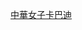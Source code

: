 {{Navbox
|bodyclass=hlist
| name  = 2010年第十六屆中國廣州亞運中華女子卡巴迪代表隊
| title = [[2010年亞洲運動會卡巴迪比賽|<span style="color:white;">2010年第十六屆中國廣州亞運卡巴迪比賽</span>]][[中華台北女子卡巴迪代表隊|<span style="color:white;">中華女子卡巴迪代表隊</span>]]
| titlestyle = background:navy; color:red;
| groupstyle = background:navy; color:#FFFFFF;
|group1=教練
|list1= 
*[[何茂松]]
* [[林燦輝]]
|group2= 選手
|list2= 
*[[陳珮慈]]
* [[康美文]]
* [[施佳伶]]
* [[施品如]]
* [[黃淼湘]]
* [[宋婉榕]]
* [[賴怡秀]]
* [[林淑靜]]
* [[林欣曄]]
* [[王仁怡]]
}}
<noinclude>
[[Category:亞洲運動會中華台北代表隊導航模板|中華女子卡巴迪]]
</noinclude>